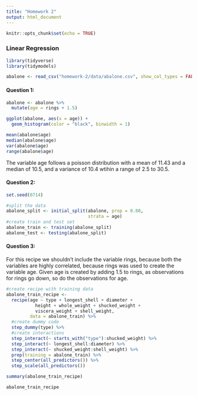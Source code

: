 ```yaml
---
title: "Homework 2"
output: html_document
---
```


```r
knitr::opts_chunk$set(echo = TRUE)
```


### Linear Regression 

```r
library(tidyverse)
library(tidymodels)
```


```r
abalone <- read_csv("homework-2/data/abalone.csv", show_col_types = FALSE)
```


#### Question 1: 

```r
abalone <- abalone %>%
  mutate(age = rings + 1.5)

ggplot(abalone, aes(x = age)) +
  geom_histogram(color = "black", binwidth = 1)

mean(abalone$age)
median(abalone$age)
var(abalone$age)
range(abalone$age)
```

The variable age follows a poisson distribution with a mean of 11.43 and a median of 10.5, and a variance of 10.4
wtihin a range of 2.5 to 30.5.


#### Question 2:

```r
set.seed(0714)

#split the data
abalone_split <- initial_split(abalone, prop = 0.80,
                               strata = age)
#create train and test set
abalone_train <- training(abalone_split)
abalone_test <- testing(abalone_split)
```


#### Question 3:
For this recipe we shouldn't include the variable rings, because both the variables are highly correlated, because rings was used to create the variable age. Given age is created by adding 1.5 to rings, as observations for rings go down, so do the observations for age. 

```r
#create recipe with training data
abalone_train_recipe <- 
  recipe(age ~ type + longest_shell + diameter +
           height + whole_weight + shucked_weight +
           viscera_weight + shell_weight, 
         data = abalone_train) %>%
  #create dummy code
  step_dummy(type) %>%
  #create interactions
  step_interact(~ starts_with("type"):shucked_weight) %>%
  step_interact(~ longest_shell:diameter) %>%
  step_interact(~ shucked_weight:shell_weight) %>%
  prep(training = abalone_train) %>%
  step_center(all_predictors()) %>%
  step_scale(all_predictors())

summary(abalone_train_recipe)

abalone_train_recipe
```

























